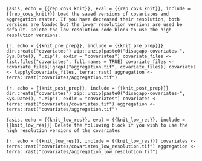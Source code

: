 ```{asis, echo = {{rep_covs_knit}}, eval = {{rep_covs_knit}}, include = {{rep_covs_knit}}}
Load the saved versions of covariates and aggregation raster. If you have decreased their resolution, both versions are loaded but the lower resolution versions are used be default. Delete the low resolution code block to use the high resolution versions.
```

```{r, echo = {{knit_pre_prep}}, include = {{knit_pre_prep}}}
dir.create("covariates")
zip::unzip(paste0("disagapp-covariates-", Sys.Date(), ".zip"), exdir = "covariates")
covariate_files <- list.files("covariates", full.names = TRUE)
covariate_files <- covariate_files[!grepl("aggregation.tif", covariate_files)]
covariates <- lapply(covariate_files, terra::rast)
aggregation <- terra::rast("covariates/aggregation.tif")
```

```{r, echo = {{knit_post_prep}}, include = {{knit_post_prep}}}
dir.create("covariates")
zip::unzip(paste0("disagapp-covariates-", Sys.Date(), ".zip"), exdir = "covariates")
covariates <- terra::rast("covariates/covariates.tif")
aggregation <- terra::rast("covariates/aggregation.tif")
```

```{asis, echo = {{knit_low_res}}, eval = {{knit_low_res}}, include = {{knit_low_res}}}
Delete the following block if you wish to use the high resolution versions of the covariates
```

```{r, echo = {{knit_low_res}}, include = {{knit_low_res}}}
covariates <- terra::rast("covariates/covariates_low_resolution.tif")
aggregation <- terra::rast("covariates/aggregation_low_resolution.tif")
```
